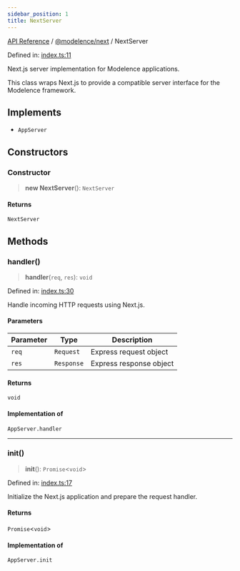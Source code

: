 ```yaml
---
sidebar_position: 1
title: NextServer
---
```


[API Reference](/api-reference/@modelence/next/classes/../../../index) / [@modelence/next](/api-reference/@modelence/next/classes/../index) / NextServer

Defined in: [index.ts:11](https://github.com/modelence/modelence/blob/fb665d9aae241cad0ab509603cacf0636942b653/packages/next/src/index.ts#L11)

Next.js server implementation for Modelence applications.

This class wraps Next.js to provide a compatible server interface
for the Modelence framework.

## Implements

- `AppServer`

## Constructors

### Constructor

> **new NextServer**(): `NextServer`

#### Returns

`NextServer`

## Methods

### handler()

> **handler**(`req`, `res`): `void`

Defined in: [index.ts:30](https://github.com/modelence/modelence/blob/fb665d9aae241cad0ab509603cacf0636942b653/packages/next/src/index.ts#L30)

Handle incoming HTTP requests using Next.js.

#### Parameters

| Parameter | Type | Description |
| ------ | ------ | ------ |
| `req` | `Request` | Express request object |
| `res` | `Response` | Express response object |

#### Returns

`void`

#### Implementation of

`AppServer.handler`

***

### init()

> **init**(): `Promise`\<`void`\>

Defined in: [index.ts:17](https://github.com/modelence/modelence/blob/fb665d9aae241cad0ab509603cacf0636942b653/packages/next/src/index.ts#L17)

Initialize the Next.js application and prepare the request handler.

#### Returns

`Promise`\<`void`\>

#### Implementation of

`AppServer.init`
